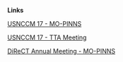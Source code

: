 **Links**

[USNCCM 17 - MO-PINNS](./slides/usnccm17_mopinn.qmd)

[USNCCM 17 - TTA Meeting](./slides/usnccm17_tta.qmd)

[DiReCT Annual Meeting - MO-PINNS](./slides/direct_2023_mopinn.qmd)
